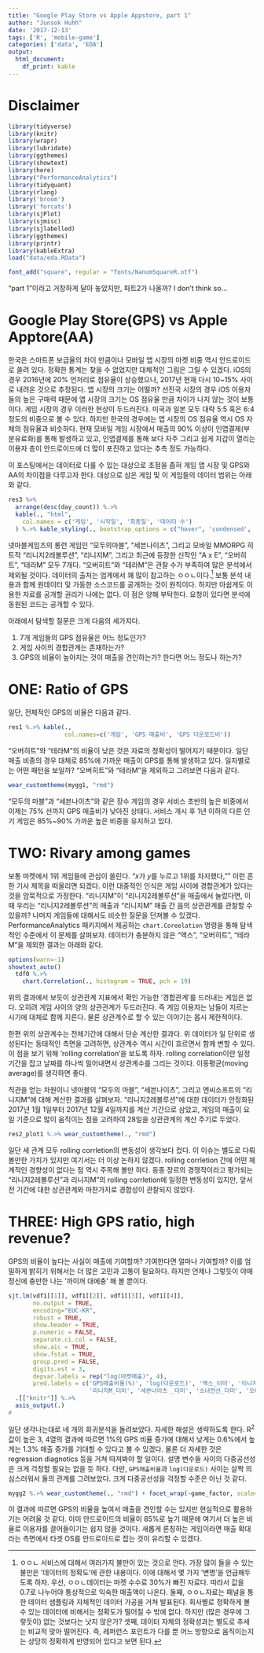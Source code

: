 ```yaml
---
title: "Google Play Store vs Apple Appstore, part 1"
author: "Junsok Huhh"
date: '2017-12-13'
tags: ['R', 'mobile-game']
categories: ['data', 'EDA']
output: 
  html_document: 
    df_print: kable
---
```


# Disclaimer 

```r
library(tidyverse)
library(knitr)
library(wrapr)
library(lubridate)
library(ggthemes) 
library(showtext)
library(here)
library("PerformanceAnalytics")
library(tidyquant)
library(rlang)
library('broom')
library('forcats')
library(sjPlot)
library(sjmisc)
library(sjlabelled)
library(ggthemes)
library(printr)
library(kableExtra)
load("data/eda.RData") 

font_add("square", regular = "fonts/NanumSquareR.otf")
```

"part 1"이라고 거창하게 달아 놓았지만, 파트2가 나올까? I don't think so... 

# Google Play Store(GPS) vs Apple Apptore(AA)

한국은 스마트폰 보급율의 차이 만큼이나 모바일 앱 시장의 마켓 비중 역시 안드로이드로 쏠려 있다. 정확한 통계는 찾을 수 없었지만 대체적인 그림은 그릴 수 있겠다. iOS의 경우 2016년에 20% 언저리로 점유율이 상승했으나, 2017년 현재 다시 10~15% 사이로 내려온 것으로 추정된다. 앱 시장의 크기는 어떨까? 선진국 시장의 경우 iOS 이용자들의 높은 구매력 때문에 앱 시장의 크기는 OS 점유율 만큼 차이가 나지 않는 것이 보통이다. 게임 시장의 경우 이러한 현상이 두드러진다. 미국과 일본 모두 대략 5:5 혹은 6:4 정도의 비중으로 볼 수 있다. 하지만 한국의 경우에는 앱 시장의 OS 점유율 역시 OS 자체의 점유율과 비슷하다. 현재 모바일 게임 시장에서 매출의 90% 이상이 인앱결제(부분유료화)를 통해 발생하고 있고, 인앱결제를 통해 보다 자주 그리고 쉽게 지갑이 열리는 이용자 층이 안드로이드에 더 많이 포진하고 있다는 추측 정도 가능하다. 

이 포스팅에서는 데이터로 다룰 수 있는 대상으로 초점을 좁혀 게임 앱 시장 및 GPS와 AA의 차이점을 다루고자 한다. 대상으로 삼은 게임 및 이 게임들의 데이터 범위는 아래와 같다. 


```r
res3 %>% 
  arrange(desc(day_count)) %.>% 
  kable(., "html", 
    col.names = c('게임', '시작일', '최종일', '데이터 수')
  ) %.>% kable_styling(., bootstrap_options = c("hover", 'condensed', 'responsive'), full_width = F)
```


넷마블게임즈의 롱런 게임인 "모두의마블", "세븐나이츠", 그리고 모바일 MMORPG 히트작 "리니지2레볼루션", "리니지M", 그리고 최근에 등장한 신작인 "A x E", "오버히트", "테라M" 모두 7개다. "오버히트"와 "테라M"은 관찰 수가 부족하여 많은 분석에서 제외될 것이다. 
데이터의 출처는 업계에서 꽤 많이 찹고하는 ㅇㅇㄴ이다.[^aan] 보통 분석 내용과 함께 원데이터 및 가동한 소스코드를 공개하는 것이 원칙이다. 하지만 아쉽게도 이용한 자료를 공개할 권리가 나에는 없다. 이 점은 양해 부탁한다. 요청이 있다면 분석에 동원된 코드는 공개할 수 있다. 

[^aan]: ㅇㅇㄴ 서비스에 대해서 여러가지 불만이 있는 것으로 안다. 가장 많이 들을 수 있는 불만은 '데이터의 정확도'에 관한 내용이다. 이에 대해서 몇 가지 '변명'을 언급해두도록 하자. 우선, ㅇㅇㄴ데이터는 마켓 수수료 30%가 빠진 자료다. 따라서 값을 0.7로 나누어야 통상적으로 익숙한 매출액이 나온다. 둘째, ㅇㅇㄴ자료는 패널을 통한 데이터 샘플링과 자체적인 데이터 가공을 거쳐 발표된다. 회사별로 정확하게 볼 수 있는 데이터에 비해서는 정확도가 떨어질 수 밖에 없다. 하지만 (많은 경우에 그렇듯이) 없는 것보다는 낫지 않은가? 셋째, 데이터 자체의 정확성과는 별도로 추세는 비교적 맞아 떨어진다. 즉, 레퍼런스 포인트가 다를 뿐 어느 방향으로 움직이는지는 상당히 정확하게 반영되어 있다고 보면 된다. 

아래에서 탐색할 질문은 크게 다음의 세가지다. 

  1. 7개 게임들의 GPS 점유율은 어느 정도인가?
  2. 게임 사이의 경합관계는 존재하는가? 
  3. GPS의 비율이 높아지는 것이 매출을 견인하는가? 한다면 어느 정도나 하는가? 

# ONE: Ratio of GPS 

일단, 전체적인 GPS의 비율은 다음과 같다. 

```r
res1 %.>% kable(., 
                col.names=c('게임', 'GPS 매출비', 'GPS 다운로드비'))
```

"오버히트"와 "테라M"의 비율이 낮은 것은 자료의 정확성이 떨어지기 때문이다. 일단 매출 비중의 경우 대체로 85%에 가까운 매출이 GPS를 
통해 발생하고 있다. 일자별로는 어떤 패턴을 보일까? "오버히트"와 "테라M"을 제외하고 그려보면 다음과 같다. 


```r
wear_customtheme(mygg1, "rmd") 
```

"모두의 마블"과 "세븐나이츠"와 같은 장수 게임의 경우 서비스 초반의 높은 비중에서 이제는 75% 선까지 GPS 매출비가 낮아진 상태다. 서비스 개시 후 1년 이하의 다른 인기 게임은 85%~90% 가까운 높은 비중을 유지하고 있다. 

# TWO: Rivary among games 

보통 마켓에서 1위 게임들에 관심이 쏠린다. "$x$가 $y$를 누르고 1위를 차지했다,"" 이런 흔한 기사 제목을 떠올리면 되겠다. 이런 대중적인 인식은 게임 사이에 경합관계가 있다는 것을 암묵적으로 가정한다. "리니지M"이 "리니지2레볼루션"을 매출에서 눌렀다면, 이때 우리는 "리니지2레볼루션"의 매출과 "리니지M" 매출 간 음의 상관관계를 관찰할 수 있을까? 나머지 게임들에 대해서도 비슷한 질문을 던져볼 수 있겠다. PerformanceAnalytics 패키지에서 제공하는 `chart.Coreelation` 명령을 통해 탐색적인 수준에서 이 문제를 살펴보자. 데이터가 충분하지 않은 "액스", "오버히트", "테라M"을 제외한 결과는 아래와 같다. 

```r
options(warn=-1)
showtext_auto()
  tdf0 %.>% 
    chart.Correlation(., histogram = TRUE, pch = 19) 
```

위의 결과에서 보듯이 상관관계 지표에서 확인 가능한 '경합관계'를 드러내는 게임은 없다. 오히려 게임 사이의 양의 상관관계가 두드러진다. 즉 게임 이용자는 남들이 지르는 시기에 대체로 함께 지른다. 물론 상관계수로 할 수 있는 이야기는 몹시 제한적이다. 

한편 위의 상관계수는 전체기간에 대해서 단순 계산한 결과다. 위 데이터가 일 단위로 생성된다는 동태적인 측면을 고려하면, 상관계수 역시 시간이 흐르면서 함께 변할 수 있다. 이 점을 보기 위해 'rolling correlation'을 보도록 하자. rolling correlation이란 일정 기간을 잡고 날짜를 하나씩 밀어내면서 상관계수를 그리는 것이다. 이동평균(moving average)를 생각하면 좋다. 

직관을 얻는 차원이니 넷마블의 "모두의 마블", "세븐나이츠", 그리고 엔씨소프트의 "리니지M"에 대해 계산한 결과를 살펴보자. "리니지2레볼루션"에 대한 데이터가 안정화된 2017년 1월 1일부터 2017년 12월 4일까지를 계산 기간으로 삼았고, 게임의 매출이 요일 기준으로 많이 움직이는 점을 고려하여 28일을 상관관계의 계산 주기로 두었다. 

```r
res2_plot1 %.>% wear_customtheme(., "rmd")
```

일단 세 관계 모두 rolling corrletion의 변동성이 생각보다 컸다. 이 이슈는 별도로 다뤄볼만한 가치가 있지만 여기서는 더 이상 논하지 않겠다. rolling corrletion 간에 어떤 체계적인 경향성이 없다는 점 역시 주목해 볼만 하다. 동종 장르의 경쟁작이라고 평가되는 "리니지2레볼루션"과 리니지M"의 rolling corrletion에 일정한 변동성이 있지만, 앞서 전 기간에 대한 상관관계와 마찬가지로 경합성이 관찰되지 않았다. 

# THREE: High GPS ratio, high revenue? 

GPS의 비율이 높다는 사실이 매출에 기여할까? 기여한다면 얼마나 기여할까? 이를 엄밀하게 밝히기 위해서는 더 많은 고민과 고통이 필요하다. 하지만 언제나 그렇듯이 야매정신에 충만한 나는 '까이꺼 대에충' 해 볼 뿐이다. 


```r
sjt.lm(vdf1[[1]], vdf1[[2]], vdf1[[3]], vdf1[[4]],
       no.output = TRUE,
       encoding="EUC-KR", 
       robust = TRUE,
       show.header = TRUE,
       p.numeric = FALSE, 
       separate.ci.col = FALSE,
       show.aic = TRUE,
       show.fstat = TRUE,
       group.pred = FALSE, 
       digits.est = 3, 
       depvar.labels = rep("log(마켓매출)", 4), 
       pred.labels = c('GPS매출비율(%)', 'log(다운로드)', '액스_더미', '리니지2레볼루션_더미', 
                       '리니지M_더미', '세븐나이츠 _더미', '소녀전선_더미', '오버히트_더미', '테라M_더미')) %.>% 
  .[["knitr"]] %.>% 
  asis_output(.)
#
```

일단 생각나는대로 네 개의 회귀분석을 돌려보았다. 자세한 해설은 생략하도록 한다. $\textrm{R}^2$ 값이 높은 3, 4열의 결과에 따르면 1%의 GPS 비율 증가에 대해서 낮게는 0.6%에서 높게는 1.3% 매출 증가를 기대할 수 있다고 볼 수 있겠다. 물론 더 자세한 것은 regression diagnotics 등을 거쳐 따져봐야 할 일이다. 설명 변수들 사이의 다중공선성은 크게 걱정할 필요는 없을 듯 하다. 다만, `GPS매출비율`과 `log(다운로드)` 사이는 살짝 의심스러워서 둘의 관계를 그려보았다. 크게 다중공선성을 걱정할 수준은 아닌 것 같다. 

```r
mygg2 %.>% wear_customtheme(., "rmd") + facet_wrap(~game_factor, scale='free_x')
```

이 결과에 따르면 GPS의 비율을 높여서 매출을 견인할 수는 있지만 현실적으로 활용하기는 어려울 것 같다. 이미 안드로이드의 비율이 85%로 높기 때문에 여기서 더 높은 비율로 이용자를 끌어들이기는 쉽지 않을 것이다. 새롭게 론칭하는 게임이라면 매출 확대라는 측면에서 타겟 OS를 안드로이드로 잡는 것이 유리할 수 있겠다. 